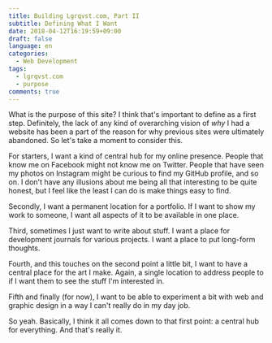 ```yaml
---
title: Building Lgrqvst.com, Part II
subtitle: Defining What I Want
date: 2018-04-12T16:19:59+09:00
draft: false
language: en
categories:
  - Web Development
tags:
  - lgrqvst.com
  - purpose
comments: true
---
```


What is the purpose of this site? I think that's important to define as a first step. Definitely, the lack of any kind of overarching vision of _why_ I had a website has been a part of the reason for why previous sites were ultimately abandoned. So let's take a moment to consider this.

For starters, I want a kind of central hub for my online presence. People that know me on Facebook might not know me on Twitter. People that have seen my photos on Instagram might be curious to find my GitHub profile, and so on. I don't have any illusions about me being all that interesting to be quite honest, but I feel like the least I can do is make things easy to find.

Secondly, I want a permanent location for a portfolio. If I want to show my work to someone, I want all aspects of it to be available in one place.

Third, sometimes I just want to write about stuff. I want a place for development journals for various projects. I want a place to put long-form thoughts.

Fourth, and this touches on the second point a little bit, I want to have a central place for the art I make. Again, a single location to address people to if I want them to see the stuff I'm interested in.

Fifth and finally (for now), I want to be able to experiment a bit with web and graphic design in a way I can't really do in my day job.

So yeah. Basically, I think it all comes down to that first point: a central hub for everything. And that's really it.
